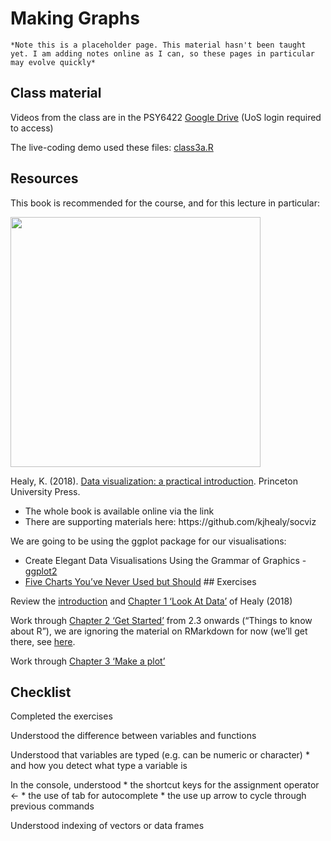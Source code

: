 # Making Graphs

```block
*Note this is a placeholder page. This material hasn't been taught yet. I am adding notes online as I can, so these pages in particular may evolve quickly*
```

## Class material

Videos from the class are in the PSY6422 [Google Drive](https://drive.google.com/drive/folders/1IbnGAO2Gn4u9T_qze5zhZyU9E8qNmdHh?usp=sharing) (UoS login required to access)

<!-- Slides : [slides format](https://docs.google.com/presentation/d/1DbStojATmr9ZH4_23-F24uqZZ_9M9LkenGLFlwWZBig/edit?usp=sharing), [pdf format](). -->

The live-coding demo used these files: [class3a.R](static/class3a.R)
  
## Resources

This book is recommended for the course, and for this lecture in particular:

<img src="images/dv-cover-pupress.jpeg" style="width: 400px; float: center;">

Healy, K. (2018). [Data visualization: a practical introduction](https://socviz.co/). Princeton University Press. 

* The whole book is available online via the link  
* There are supporting materials here: https://github.com/kjhealy/socviz  
 
We are going to be using the ggplot package for our visualisations:

* Create Elegant Data Visualisations Using the Grammar of Graphics - [ggplot2](https://ggplot2.tidyverse.org/)
* [Five Charts You’ve Never Used but Should](https://policyviz.com/2021/02/08/five-charts-youve-never-used-but-should/)
## Exercises

Review the [introduction](https://socviz.co) and [Chapter 1 'Look At Data'](https://socviz.co/lookatdata.html) of Healy (2018)

Work through [Chapter 2 'Get Started'](https://socviz.co/gettingstarted.html) from 2.3 onwards ("Things to know about R"), we are ignoring the material on RMarkdown for now (we'll get there, see [here](https://tomstafford.github.io/psy6422/rmarkdown.html).

Work through [Chapter 3 'Make a plot'](https://socviz.co/makeplot.html)

## Checklist

Completed the exercises

Understood the difference between variables and functions

Understood that variables are typed (e.g. can be numeric or character)
 * and how you detect what type a variable is

In the console, understood
  * the shortcut keys for the assignment operator <- 
  * the use of tab for autocomplete
  * the use up arrow to cycle through previous commands

Understood indexing of vectors or data frames